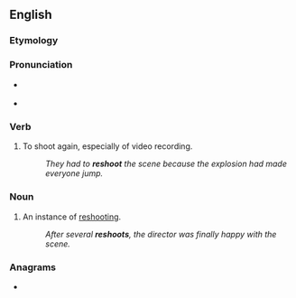 {{also|re-shoot}}
==English==

===Etymology===
{{prefix|en|re|shoot}}

===Pronunciation===
* {{qualifier|verb}} {{IPA|/ɹiːˈʃuːt/|lang=en}}
* {{qualifier|noun}} {{IPA|/ˈɹiːʃuːt/|lang=en}}

===Verb===
{{en-verb|reshoots|reshooting|reshot}}

# {{lb|en|transitive}} To shoot again, especially of video recording.
#: ''They had to '''reshoot''' the scene because the explosion had made everyone jump.''

===Noun===
{{en-noun}}

# An instance of [[reshooting]].
#: ''After several '''reshoots''', the director was finally happy with the scene.''

===Anagrams===
* {{anagrams|en|hooters|sheroot|shooter|soother}}